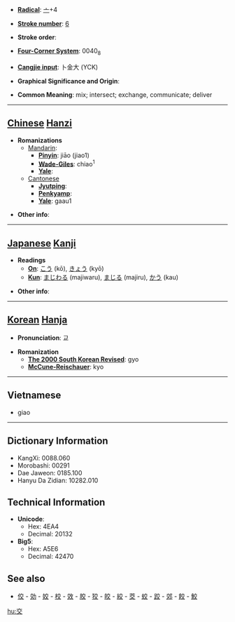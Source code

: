 * '''[[Wiktionary:Chinese radical index| Radical]]''': [[Wiktionary:Chinese radical index 亠|亠]]+4

* '''[[Wiktionary:Chinese total strokes index|Stroke number]]''': [[Wiktionary:Chinese total strokes index 6|6]]

* '''Stroke order''': 

* '''[[Wiktionary:Chinese four corner index|Four-Corner System]]''': 0040<sub>8</sub>

* '''[[Wiktionary:Chinese Cangjie index|Cangjie input]]''': 卜金大 (YCK)

* '''Graphical Significance and Origin''': 

* '''Common Meaning''': mix; intersect; exchange, communicate; deliver

----

== [[Chinese]] [[Hanzi]] ==

* '''Romanizations'''
** [[Mandarin]]:
*** '''[[Pinyin]]''': jiāo (jiao1)
*** '''[[Wade-Giles]]''': chiao<sup>1</sup>
*** '''[[Yale]]''': 
**[[Cantonese]]
***'''[[Jyutping]]''':
***'''[[Penkyamp]]''': 
***'''[[Yale]]''': gaau1

* '''Other info''': 

----

== [[Japanese]] [[Kanji]] ==

* '''Readings'''
** '''[[On]]''': [[こう]] (kō), [[きょう]] (kyō)
** '''[[Kun]]''': [[まじわる]] (majiwaru), [[まじる]] (majiru), [[かう]] (kau)

* '''Other info''':  

----

== [[Korean]] [[Hanja]] ==

* '''Pronunciation''': 교

* '''Romanization'''
** '''[[The 2000 South Korean Revised Romanization|The 2000 South Korean Revised]]''': gyo
** '''[[McCune-Reischauer]]''': kyo

----
==Vietnamese==
* giao

----

== Dictionary Information ==

* KangXi: 0088.060
* Morobashi: 00291
* Dae Jaweon: 0185.100
* Hanyu Da Zidian: 10282.010

== Technical Information ==

* '''Unicode''':
** Hex: 4EA4
** Decimal: 20132
* '''Big5''':
** Hex: A5E6
** Decimal: 42470

==See also==
*[[佼]] - [[効]] - [[姣]] - [[校]] - [[效]] - [[胶]] - [[狡]] - [[皎]] - [[絞]] - [[茭]] - [[蛟]] - [[跤]] - [[郊]] - [[餃]] - [[鮫]]

[[hu:交]]